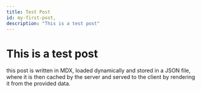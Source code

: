 ```yaml
---
title: Test Post
id: my-first-post,
description: "This is a test post"
---
```


# This is a test post
this post is written in MDX, loaded dynamically and stored in a JSON file, where it is then cached by the server and served to the client
by rendering it from the provided data.
